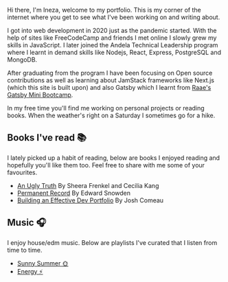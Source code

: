 

Hi there, I'm Ineza, welcome to my portfolio. This is my corner of
the internet where you get to see what I've been working on and
writing about.

I got into web development in 2020 just as the pandemic started.
With the help of sites like FreeCodeCamp and friends I met online
I slowly grew my skills in JavaScript. I later joined the Andela Technical
Leadership program where I learnt in demand skills like Nodejs, React, Express,
PostgreSQL and MongoDB.

After graduating from the program I have been focusing on Open source contributions
as well as learning about JamStack frameworks like Next.js (which this site is built upon) and also 
Gatsby which I learnt from [Raae's Gatsby Mini Bootcamp](https://queen.raae.codes/).

In my free time you'll find me working on personal projects or reading books.
When the weather's right on a Saturday I sometimes go for a hike. 

## Books I've read 📚

I lately picked up a habit of reading, below are books I enjoyed reading and hopefully
you'll like them too. Feel free to share with me some of your favourites.

- [An Ugly Truth](https://www.harpercollins.com/pages/anuglytruth) By Sheera Frenkel and Cecilia Kang
- [Permanent Record](https://www.amazon.com/Permanent-Record-Edward-Snowden/dp/1250237238) By Edward Snowden
- [Building an Effective Dev Portfolio](https://www.joshwcomeau.com/effective-portfolio/) By Josh Comeau

## Music 🎧

I enjoy house/edm music. Below are playlists I've curated that I listen from time to time.

- [Sunny Summer 🌞](https://open.spotify.com/playlist/2AgPSpxHZaAAKJmU8vOd78)
- [Energy ⚡️](https://open.spotify.com/playlist/3SKLc02JmvCoHIB07xaZcP)
